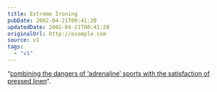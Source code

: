 ```yaml
---
title: Extreme Ironing
pubDate: 2002-04-21T00:41:20
updatedDate: 2002-04-21T00:41:20
originalUrl: http://example.com
source: v1
tags:
  - "v1"
---
```


&#8220;[combining the dangers of &#8216;adrenaline&#8217; sports with the satisfaction of pressed linen][1]&#8220;.

[1]: http://www.extremeironing.com/~eib/ei/homepage/main.php
